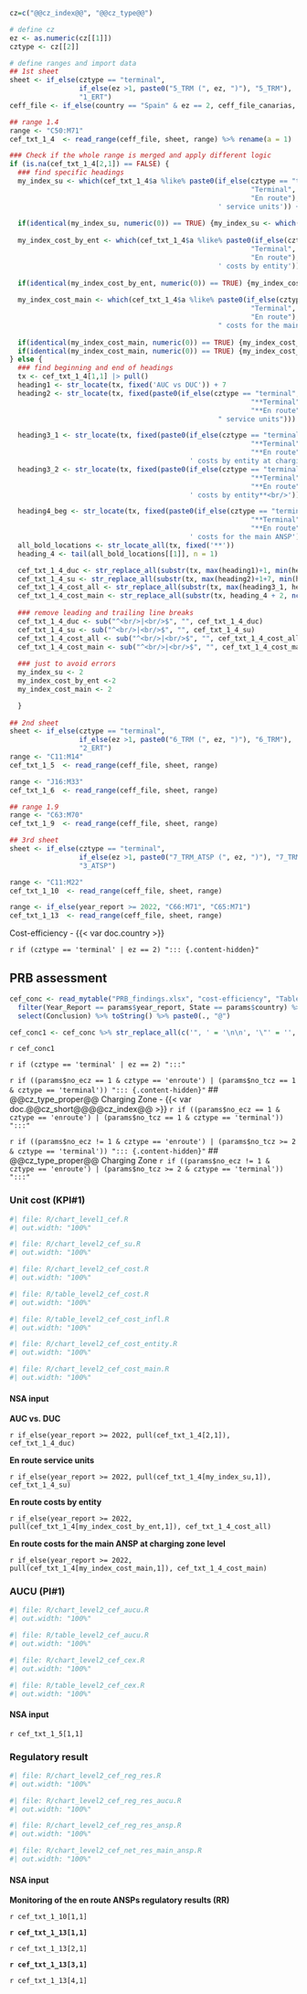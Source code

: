```r
cz=c("@@cz_index@@", "@@cz_type@@")

# define cz
ez <- as.numeric(cz[[1]])
cztype <- cz[[2]]

# define ranges and import data
## 1st sheet
sheet <- if_else(cztype == "terminal",
                 if_else(ez >1, paste0("5_TRM (", ez, ")"), "5_TRM"),
                 "1_ERT")
ceff_file <- if_else(country == "Spain" & ez == 2, ceff_file_canarias, ceff_file)

## range 1.4
range <- "C50:M71"
cef_txt_1_4  <- read_range(ceff_file, sheet, range) %>% rename(a = 1)

### Check if the whole range is merged and apply different logic
if (is.na(cef_txt_1_4[2,1]) == FALSE) {
  ### find specific headings
  my_index_su <- which(cef_txt_1_4$a %like% paste0(if_else(cztype == "terminal",
                                                           "Terminal",
                                                           "En route"), 
                                                   ' service units')) + 1
  
  if(identical(my_index_su, numeric(0)) == TRUE) {my_index_su <- which(cef_txt_1_4$a %like% paste0("Terminal charging zone ", ez,' service units')) + 1} 
  
  my_index_cost_by_ent <- which(cef_txt_1_4$a %like% paste0(if_else(cztype == "terminal",
                                                           "Terminal",
                                                           "En route"), 
                                                   ' costs by entity')) + 1
  
  if(identical(my_index_cost_by_ent, numeric(0)) == TRUE) {my_index_cost_by_ent <- which(cef_txt_1_4$a %like% paste0("Terminal charging zone ", ez,' costs by entity')) + 1} 
  
  my_index_cost_main <- which(cef_txt_1_4$a %like% paste0(if_else(cztype == "terminal",
                                                           "Terminal",
                                                           "En route"), 
                                                   " costs for the main ANSP")) + 1
  
  if(identical(my_index_cost_main, numeric(0)) == TRUE) {my_index_cost_main <- which(cef_txt_1_4$a %like% paste0("Terminal charging zone ", ez,' costs for the main ANSP')) + 1}
  if(identical(my_index_cost_main, numeric(0)) == TRUE) {my_index_cost_main <- which(cef_txt_1_4$a %like% paste0("Terminal charging zone costs for the main ANSP")) + 1}
} else {
  ### find beginning and end of headings
  tx <- cef_txt_1_4[1,1] |> pull()
  heading1 <- str_locate(tx, fixed('AUC vs DUC')) + 7 
  heading2 <- str_locate(tx, fixed(paste0(if_else(cztype == "terminal",
                                                           "**Terminal",
                                                           "**En route"), 
                                                   " service units"))) 

  heading3_1 <- str_locate(tx, fixed(paste0(if_else(cztype == "terminal",
                                                           "**Terminal",
                                                           "**En route"),
                                            ' costs by entity at charging zone level**<br/>')))
  heading3_2 <- str_locate(tx, fixed(paste0(if_else(cztype == "terminal",
                                                           "**Terminal",
                                                           "**En route"),
                                            ' costs by entity**<br/>')))

  heading4_beg <- str_locate(tx, fixed(paste0(if_else(cztype == "terminal",
                                                           "**Terminal",
                                                           "**En route"),
                                            ' costs for the main ANSP')))
  all_bold_locations <- str_locate_all(tx, fixed('**'))
  heading_4 <- tail(all_bold_locations[[1]], n = 1)

  cef_txt_1_4_duc <- str_replace_all(substr(tx, max(heading1)+1, min(heading2)-1), fixed("<br/><br/>"), fixed("<br/>"))
  cef_txt_1_4_su <- str_replace_all(substr(tx, max(heading2)+1+7, min(heading3_1, heading3_2, na.rm = TRUE)-1) , fixed("<br/><br/>"), fixed("<br/>"))
  cef_txt_1_4_cost_all <- str_replace_all(substr(tx, max(heading3_1, heading3_2, na.rm = TRUE)+1, min(heading4_beg)-1) , fixed("<br/><br/>"), fixed("<br/>"))
  cef_txt_1_4_cost_main <- str_replace_all(substr(tx, heading_4 + 2, nchar(tx)) , fixed("<br/><br/>"), fixed("<br/>"))
  
  ### remove leading and trailing line breaks
  cef_txt_1_4_duc <- sub("^<br/>|<br/>$", "", cef_txt_1_4_duc)
  cef_txt_1_4_su <- sub("^<br/>|<br/>$", "", cef_txt_1_4_su)
  cef_txt_1_4_cost_all <- sub("^<br/>|<br/>$", "", cef_txt_1_4_cost_all)
  cef_txt_1_4_cost_main <- sub("^<br/>|<br/>$", "", cef_txt_1_4_cost_main)
  
  ### just to avoid errors
  my_index_su <- 2
  my_index_cost_by_ent <-2
  my_index_cost_main <- 2

  }
  
## 2nd sheet
sheet <- if_else(cztype == "terminal",
                 if_else(ez >1, paste0("6_TRM (", ez, ")"), "6_TRM"),
                 "2_ERT")
range <- "C11:M14"
cef_txt_1_5  <- read_range(ceff_file, sheet, range)

range <- "J16:M33"
cef_txt_1_6  <- read_range(ceff_file, sheet, range)

## range 1.9
range <- "C63:M70"
cef_txt_1_9  <- read_range(ceff_file, sheet, range)

## 3rd sheet
sheet <- if_else(cztype == "terminal",
                 if_else(ez >1, paste0("7_TRM_ATSP (", ez, ")"), "7_TRM_ATSP"),
                 "3_ATSP")

range <- "C11:M22"
cef_txt_1_10  <- read_range(ceff_file, sheet, range)

range <- if_else(year_report >= 2022, "C66:M71", "C65:M71")
cef_txt_1_13  <- read_range(ceff_file, sheet, range)
```

[Cost-efficiency - {{< var doc.country >}}]{class="fakeh1"}


`r if (cztype == 'terminal' | ez == 2) "::: {.content-hidden}"`

::: {#container-cef-prb}
## PRB assessment

:::: {#concl-cef-duc}
```r
cef_conc <- read_mytable("PRB_findings.xlsx", "cost-efficiency", "Table_Findings_CEFF") %>%
  filter(Year_Report == params$year_report, State == params$country) %>%
  select(Conclusion) %>% toString() %>% paste0(., "@")

cef_conc1 <- cef_conc %>% str_replace_all(c('", ' = '\n\n', '\"' = '', '\n\n\n' = '\n\n')) %>% str_replace(fixed('c('), '') %>%  str_replace(fixed(')@'), '\n')
```

`r cef_conc1`

::::
:::
`r if (cztype == 'terminal' | ez == 2) ":::"`


`r if ((params$no_ecz == 1 & cztype == 'enroute') | (params$no_tcz == 1 & cztype == 'terminal')) "::: {.content-hidden}"`
## @@cz_type_proper@@ Charging Zone - {{< var doc.@@cz_short@@@@cz_index@@ >}}
`r if ((params$no_ecz == 1 & cztype == 'enroute') | (params$no_tcz == 1 & cztype == 'terminal')) ":::"`


`r if ((params$no_ecz != 1 & cztype == 'enroute') | (params$no_tcz >= 2 & cztype == 'terminal')) "::: {.content-hidden}"`
## @@cz_type_proper@@ Charging Zone
`r if ((params$no_ecz != 1 & cztype == 'enroute') | (params$no_tcz >= 2 & cztype == 'terminal')) ":::"`

::: {#container-cef-duc}

### Unit cost (KPI#1)

:::: {layout="[ 50, 50 ]"}

::::: {#chart-cef-duc}
```r
#| file: R/chart_level1_cef.R
#| out.width: "100%"
```
:::::

::::: {#chart-cef-su}
```r
#| file: R/chart_level2_cef_su.R
#| out.width: "100%"
```
:::::
::::

:::: {layout="[ 50, 50 ]"}
::::: {#chart-cef-cost}
```r
#| file: R/chart_level2_cef_cost.R
#| out.width: "100%"
```
:::::

::::: {#table-costs}
```r
#| file: R/table_level2_cef_cost.R
#| out.width: "100%"
```

```r
#| file: R/table_level2_cef_cost_infl.R
#| out.width: "100%"
```
:::::
::::


:::: {layout="[ 50, 50 ]"}

::::: {#chart-cef-cost-entity}
```r
#| file: R/chart_level2_cef_cost_entity.R
#| out.width: "100%"
```
:::::

::::: {#chart-cef-cost-main class="mychart"}
```r
#| file: R/chart_level2_cef_cost_main.R
#| out.width: "100%"
```
:::::
::::
:::

::: {.callout-note collapse=true}

#### NSA input

**AUC vs. DUC**

`r if_else(year_report >= 2022, pull(cef_txt_1_4[2,1]), cef_txt_1_4_duc)`

**En route service units**

`r if_else(year_report >= 2022, pull(cef_txt_1_4[my_index_su,1]), cef_txt_1_4_su)`

**En route costs by entity**

`r if_else(year_report >= 2022, pull(cef_txt_1_4[my_index_cost_by_ent,1]), cef_txt_1_4_cost_all)`

**En route costs for the main ANSP at charging zone level**

`r if_else(year_report >= 2022, pull(cef_txt_1_4[my_index_cost_main,1]), cef_txt_1_4_cost_main)`

:::


::: {#container-cef-aucu}

### AUCU (PI#1)

:::: {layout="[ 50, 50 ]"}
::::: {#chart-cef-aucu}
```r
#| file: R/chart_level2_cef_aucu.R
#| out.width: "100%"
```
:::::

::::: {#table-cef-aucu}
```r
#| file: R/table_level2_cef_aucu.R
#| out.width: "100%"
```
:::::
::::

:::: {layout="[ 50, 50 ]"}

::::: {#chart-cef-er-cex}
```r
#| file: R/chart_level2_cef_cex.R
#| out.width: "100%"
```
:::::

::::: {#table-cef-er-cex}
```r
#| file: R/table_level2_cef_cex.R
#| out.width: "100%"
```
:::::
::::
:::

::: {.callout-note collapse=true}

#### NSA input

`r cef_txt_1_5[1,1]`

:::


::: {#container-cef-reg-res}

### Regulatory result

:::: {layout="[ 50, 50 ]"}
::::: {#chart-cef-reg-res}
```r
#| file: R/chart_level2_cef_reg_res.R
#| out.width: "100%"
```
:::::

::::: {#chart-cef-reg-res-aucu}
```r
#| file: R/chart_level2_cef_reg_res_aucu.R
#| out.width: "100%"
```
:::::
::::

:::: {layout="[ 50, 50 ]"}
::::: {#chart-cef-reg-res-ansp}
```r
#| file: R/chart_level2_cef_reg_res_ansp.R
#| out.width: "100%"
```
:::::

::::: {#chart-cef-reg-res-main-ansp}
```r
#| file: R/chart_level2_cef_net_res_main_ansp.R
#| out.width: "100%"
```
:::::
::::

:::

::: {.callout-note collapse=true}

#### NSA input

**Monitoring of the en route ANSPs regulatory results (RR)**

`r cef_txt_1_10[1,1]`

**`r cef_txt_1_13[1,1]`**

`r cef_txt_1_13[2,1]`

**`r cef_txt_1_13[3,1]`**

`r cef_txt_1_13[4,1]`
:::

